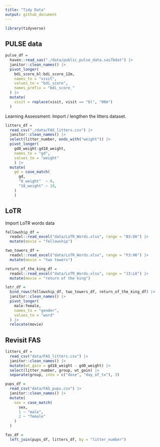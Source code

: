 ```yaml
---
title: "Tidy Data"
output: github_document
---
```


```r
library(tidyverse)
```
 
## PULSE data

```r
pulse_df = 
  haven::read_sas("./data/public_pulse_data.sas7bdat") |>
  janitor::clean_names() |>
  pivot_longer(
    bdi_score_bl:bdi_score_12m,
    names_to = "visit", 
    values_to = "bdi_score",
    names_prefix = "bdi_score_"
  ) |>
  mutate(
    visit = replace(visit, visit == "bl", "00m")
  )
```

Learning Assessment: Import / lengthen the litters dataset. 

```r
litters_df = 
  read_csv("./data/FAS_litters.csv") |>
  janitor::clean_names() |>
  select(litter_number, ends_with("weight")) |> 
  pivot_longer(
    gd0_weight:gd18_weight,
    names_to = "gd", 
    values_to = "weight"
    ) |> 
  mutate(
    gd = case_match(
      gd,
      "0_weight"  ~ 0,
      "18_weight" ~ 18,
    )
    )
```


## LoTR

Import LoTR words data

```r
fellowship_df =
  readxl::read_excel("data/LoTR_Words.xlsx", range = "B3:D6") |>
  mutate(movie = "fellowship")

two_towers_df =
  readxl::read_excel("data/LoTR_Words.xlsx", range = "F3:H6") |>
  mutate(movie = "two towers")

return_of_the_king_df =
  readxl::read_excel("data/LoTR_Words.xlsx", range = "J3:L6") |>
  mutate(movie = "return of the king")

lotr_df =
  bind_rows(fellowship_df, two_towers_df, return_of_the_king_df) |>
  janitor::clean_names() |>
  pivot_longer(
    male:female,
    names_to = "gender",
    values_to = "word"
  ) |>
  relocate(movie)
```


## Revisit FAS

```r
litters_df =
  read_csv("data/FAS_litters.csv") |>
  janitor::clean_names() |>
  mutate(wt_gain = gd18_weight - gd0_weight) |>
  select(litter_number, group, wt_gain) |>
  separate(group, into = c("dose", "day_of_tx"), 3)

pups_df = 
  read_csv("data/FAS_pups.csv") |>
  janitor::clean_names() |>
  mutate(
    sex = case_match(
      sex,
      1 ~ "male",
      2 ~ "female"
    )
  )

fas_df =
  left_join(pups_df, litters_df, by = "litter_number")
```









 